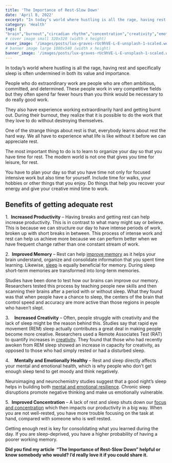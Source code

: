 ```yaml
---
title: 'The Importance of Rest-Slow Down'
date: 'April 8, 2022'
excerpt: "In today’s world where hustling is all the rage, having rest and specifically sleep is often undermined in both its value and importance."
category: 'Health'
tags: [
"brain","burnout","circadian rhythm","concentration","creativity","emotional health","emotions","focused work","health","hustle","insulin resistance","melatonin","memory","mental health","productivity","rest","sleep","weight loss"]
# cover image small 320x320 (width x height)
cover_image: '/images/posts/lux-graves-rUc9hVE-L-E-unsplash-1-scaled.webp'
# banner image large 1080x540 (width x height)
banner_image: '/images/posts/lux-graves-rUc9hVE-L-E-unsplash-1-scaled.webp'
---
```


In today’s world where hustling is all the rage, having rest and specifically sleep is often undermined in both its value and importance.

People who do extraordinary work are people who are often ambitious, committed, and determined. These people work in very competitive fields but they often spend far fewer hours than you think would be necessary to do really good work.

They also have experience working extraordinarily hard and getting burnt out. During their burnout, they realize that it is possible to do the work that they love to do without destroying themselves.

One of the strange things about rest is that, everybody learns about rest the hard way. We all have to experience what life is like without it before we can appreciate rest.

The most important thing to do is to learn to organize your day so that you have time for rest. The modern world is not one that gives you time for leisure, for rest.

You have to plan your day so that you have time not only for focused intensive work but also time for yourself. Include time for walks, your hobbies or other things that you enjoy. Do things that help you recover your energy and give your creative mind time to work.

## **Benefits of getting adequate rest** 

1.  **Increased Productivity** – Having breaks and getting rest can help increase productivity. This is in contrast to what many might say or believe. This is because we can structure our day to have intense periods of work, broken up with short breaks in between. This process of intense work and rest can help us achieve more because we can perform better when we have frequent change rather than one constant stream of work.

2.  **Improved Memory** – Rest can help [improve memory](https://www.ncbi.nlm.nih.gov/pmc/articles/PMC3413705/) as it helps your brain understand, organize and consolidate information that you spent time learning. Likewise, [sleep](https://www.ncbi.nlm.nih.gov/pmc/articles/PMC3768102/) is equally beneficial for memory. During sleep short-term memories are transformed into long-term memories.

Studies have been done to test how our brains can improve our memory. Researchers tested this process by teaching people new skills and then scanning their brains after a period with or without sleep. What they found was that when people have a chance to sleep, the centers of the brain that control speed and accuracy are more active than those regions in people who haven’t slept.

3.    **Increased Creativity** – Often, people struggle with creativity and the lack of sleep might be the reason behind this. Studies say that rapid eye movement (REM) sleep actually contributes a great deal in making people become more creative. Researchers used a Remote Associates Test (RAT) to quantify increases in [creativity](https://www.ncbi.nlm.nih.gov/pmc/articles/PMC2700890/). They found that those who had recently awoken from REM sleep showed an increase in capacity for creativity, as opposed to those who had simply rested or had a disturbed sleep.

4.    **Mentally and Emotionally Healthy** – Rest and sleep directly affects your mental and emotional health, which is why people who don’t get enough sleep tend to get moody and think negatively.

Neuroimaging and neurochemistry studies suggest that a good night’s sleep helps in building both [mental and emotional resilience](https://www.ncbi.nlm.nih.gov/pmc/articles/PMC3674021/). Chronic sleep disruptions promote negative thinking and make us emotionally vulnerable.

5.  **Improved Concentration** – A lack of rest and sleep shuts down our [focus and concentration](https://pubmed.ncbi.nlm.nih.gov/19742409/) which then impacts our productivity in a big way. When you are not well-rested, you have more trouble focusing on the task at hand, compared with someone who is well rested.

Getting enough rest is key for consolidating what you learned during the day. If you are sleep-deprived, you have a higher probability of having a poorer working memory.

**Did you find my article  “The Importance of Rest-Slow Down” helpful or know somebody who would? I’d really love it if you could share it.**
